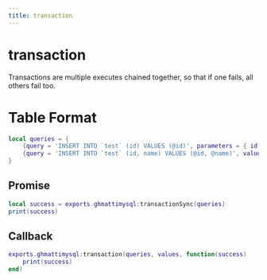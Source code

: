 ```yaml
---
title: transaction
---
```

# transaction
Transactions are multiple executes chained together, so that if one fails, all others fail too.

# Table Format
```lua
local queries = {
    {query = 'INSERT INTO `test` (id) VALUES (@id)', parameters = { id = 1 }},
    {query = 'INSERT INTO `test` (id, name) VALUES (@id, @name)', values = { id = 2, name = 'bob' }},
}
```
## Promise
```lua
local success = exports.ghmattimysql:transactionSync(queries)
print(success)
```

## Callback
```lua
exports.ghmattimysql:transaction(queries, values, function(success)
    print(success)
end)
```

